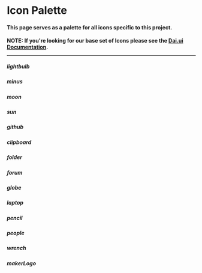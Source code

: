 # Icon Palette

#### This page serves as a palette for all icons specific to this project.

**NOTE: If you're looking for our base set of Icons please see the [Dai.ui Documentation](https://dai-ui.now.sh/icons).**

---

<Chocolate>

<Box>

<Icon size={4} name="lightbulb" />

##### lightbulb

</Box>

<Box>

<Icon size={4} name="minus" />

##### minus

</Box>

<Box>

<Icon size={4} name="moon" />

##### moon

</Box>

<Box>

<Icon size={4} name="sun" />

##### sun

</Box>

<Box>

<Icon size={4} name="github" />

##### github

</Box>

<Box>

<Icon size={4} name="clipboard" />

##### clipboard

</Box>

<Box>

<Icon size={4} name="folder" />

##### folder

</Box>

<Box>

<Icon size={4} name="forum" />

##### forum

</Box>

<Box>

<Icon size={4} name="globe" />

##### globe

</Box>

<Box>

<Icon size={4} name="laptop" />

##### laptop

</Box>

<Box>

<Icon size={4} name="pencil" />

##### pencil

</Box>

<Box>

<Icon size={4} name="people" />

##### people

</Box>

<Box>

<Icon size={4} name="wrench" />

##### wrench

</Box>

<Box>

<Icon size={4} name="makerLogo" />

##### makerLogo

</Box>

</Chocolate>

